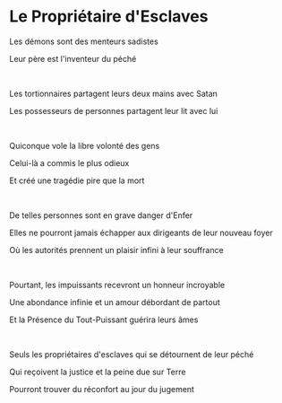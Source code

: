 # Le Propriétaire d'Esclaves

Les démons sont des menteurs sadistes

Leur père est l'inventeur du péché

<br />

Les tortionnaires partagent leurs deux mains avec Satan

Les possesseurs de personnes partagent leur lit avec lui

<br />

Quiconque vole la libre volonté des gens

Celui-là a commis le plus odieux

Et créé une tragédie pire que la mort

<p></p>

<br />

De telles personnes sont en grave danger d'Enfer

Elles ne pourront jamais échapper aux dirigeants de leur nouveau foyer

Où les autorités prennent un plaisir infini à leur souffrance

<p></p>

<br />

Pourtant, les impuissants recevront un honneur incroyable

Une abondance infinie et un amour débordant de partout

Et la Présence du Tout-Puissant guérira leurs âmes

<p></p>

<br />

Seuls les propriétaires d'esclaves qui se détournent de leur péché

Qui reçoivent la justice et la peine due sur Terre

Pourront trouver du réconfort au jour du jugement

<p></p>